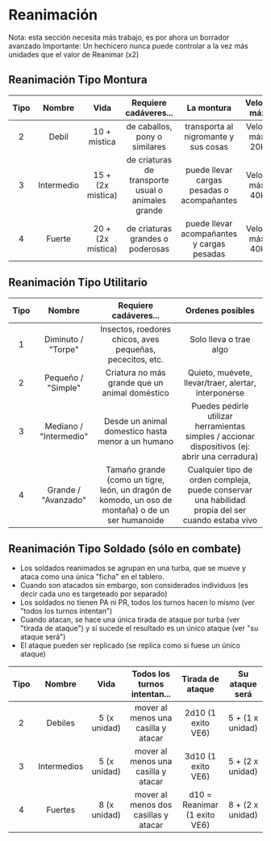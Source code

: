 
# Reanimación

<Callout type="info">
  Nota: esta sección necesita más trabajo, es por ahora un borrador avanzado
</Callout>

<Callout type="warning">
  Importante: Un hechicero nunca puede controlar a la vez más unidades que el
  valor de Reanimar (x2)
</Callout>

## Reanimación Tipo Montura

| Tipo |   Nombre   |       Vida        |               Requiere cadáveres...                |                 La montura                 |     Velocidad máxima     |
| :--: | :--------: | :---------------: | :------------------------------------------------: | :----------------------------------------: | :----------------------: |
|  2   |   Debil    |   10 + mistica    |           de caballos, pony o similares            |    transporta al nigromante y sus cosas    | Velocidad máxima: 20km/h |
|  3   | Intermedio | 15 + (2x mistica) | de criaturas de transporte usual o animales grande | puede llevar cargas pesadas o acompañantes | Velocidad máxima: 40km/h |
|  4   |   Fuerte   | 20 + (2x mistica) |          de criaturas grandes o poderosas          | puede llevar acompañantes y cargas pesadas | Velocidad máxima: 40km/h |

## Reanimación Tipo Utilitario

| Tipo |         Nombre         |                                       Requiere cadáveres...                                       |                                         Ordenes posibles                                          |
| :--: | :--------------------: | :-----------------------------------------------------------------------------------------------: | :-----------------------------------------------------------------------------------------------: |
|  1   |   Diminuto / "Torpe"   |                     Insectos, roedores chicos, aves pequeñas, pececitos, etc.                     |                                      Solo lleva o trae algo                                       |
|  2   |   Pequeño / "Simple"   |                          Criatura no más grande que un animal doméstico                           |                       Quieto, muévete, llevar/traer, alertar, interponerse                        |
|  3   | Mediano / "Intermedio" |                         Desde un animal domestico hasta menor a un humano                         |  Puedes pedirle utilizar herramientas simples / accionar dispositivos (ej: abrir una cerradura)   |
|  4   |  Grande / "Avanzado"   | Tamaño grande (como un tigre, león, un dragón de komodo, un oso de montaña) o de un ser humanoide | Cualquier tipo de orden compleja, puede conservar una habilidad propia del ser cuando estaba vivo |

## Reanimación Tipo Soldado (sólo en combate)

- Los soldados reanimados se agrupan en una turba, que se mueve y ataca como una única "ficha" en el tablero.
- Cuando son atacados sin embargo, son considerados individuos (es decir cada uno es targeteado por separado)
- Los soldados no tienen PA ni PR, todos los turnos hacen lo mismo (ver "todos los turnos intentan")
- Cuando atacan, se hace una única tirada de ataque por turba (ver "tirada de ataque") y si sucede el resultado es un único ataque (ver "su ataque será")
- El ataque pueden ser replicado (se replica como si fuese un único ataque)

| Tipo |   Nombre    |     Vida     |     Todos los turnos intentan...     |       Tirada de ataque       |  Su ataque será  |
| :--: | :---------: | :----------: | :----------------------------------: | :--------------------------: | :--------------: |
|  2   |   Debiles   | 5 (x unidad) | mover al menos una casilla y atacar  |      2d10 (1 exito VE6)      | 5 + (1 x unidad) |
|  3   | Intermedios | 5 (x unidad) | mover al menos una casilla y atacar  |      3d10 (1 exito VE6)      | 5 + (2 x unidad) |
|  4   |   Fuertes   | 8 (x unidad) | mover al menos dos casillas y atacar | d10 = Reanimar (1 exito VE6) | 8 + (2 x unidad) |
